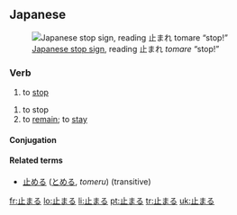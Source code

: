 ==Japanese==
{{ja-kanjitab|止}}
[[File:Japan Stop&Pedestrian Crossing.jpg|thumb|[[w:Road signs in Japan|Japanese stop sign]], reading 止まれ ''tomare'' “stop!”]]

===Verb===
{{ja-verb|kk|type=1|tr=intrans|hira=とまる|rom=tomaru}}

# to [[stop]]

{{ja-verb|kk|type=1|tr=intrans|hira=とどまる|rom=todomaru}}

# to stop
# to [[remain]]; to [[stay]]


====Conjugation====
{{ja-go-ru|止ま|とま|toma}}

====Related terms====
*[[止める]] ([[とめる]], ''tomeru'') (transitive)

[[fr:止まる]]
[[lo:止まる]]
[[li:止まる]]
[[pt:止まる]]
[[tr:止まる]]
[[uk:止まる]]